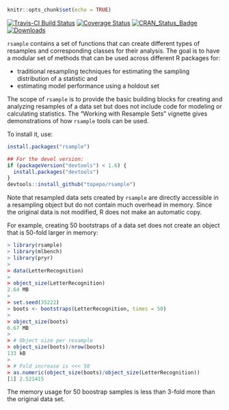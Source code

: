 ```r
knitr::opts_chunk$set(echo = TRUE)
```

[![Travis-CI Build Status](https://travis-ci.org/topepo/rsample.svg?branch=master)](https://travis-ci.org/topepo/rsample)
[![Coverage Status](https://img.shields.io/codecov/c/github/topepo/rsample/master.svg)](https://codecov.io/github/topepo/rsample?branch=master)
[![CRAN_Status_Badge](http://www.r-pkg.org/badges/version/rsample)](http://cran.r-project.org/web/packages/rsample)
[![Downloads](http://cranlogs.r-pkg.org/badges/rsample)](http://cran.rstudio.com/package=rsample)

`rsample` contains a set of functions that can create different types of resamples and corresponding classes for their analysis. 
The goal is to have a modular set of methods that can be used across different R packages for:
 
 * traditional resampling techniques for estimating the sampling distribution of a statistic and
 * estimating model performance using a holdout set
 
The scope of `rsample` is to provide the basic building blocks for creating and analyzing resamples of a data set but does not include code for modeling or calculating statistics. The "Working with Resample Sets" vignette gives demonstrations of how `rsample` tools can be used.  

To install it, use:
```r
install.packages("rsample")

## For the devel version:
if (packageVersion("devtools") < 1.6) {
  install.packages("devtools")
}
devtools::install_github("topepo/rsample")
```

Note that resampled data sets created by `rsample` are directly accessible in a resampling object but do not contain much overhead in memory. Since the original data is not modified, R does not make an automatic copy. 
 
For example, creating 50 bootstraps of a data set does not create an object that is 50-fold larger in memory:

```r
> library(rsample)
> library(mlbench)
> library(pryr)
> 
> data(LetterRecognition)
> 
> object_size(LetterRecognition)
2.64 MB
> 
> set.seed(35222)
> boots <- bootstraps(LetterRecognition, times = 50)
> 
> object_size(boots)
6.67 MB
> 
> # Object size per resample
> object_size(boots)/nrow(boots)
133 kB
> 
> # Fold increase is <<< 50
> as.numeric(object_size(boots)/object_size(LetterRecognition))
[1] 2.521415
```

The memory usage for 50 boostrap samples is less than 3-fold more than the original data set. 


